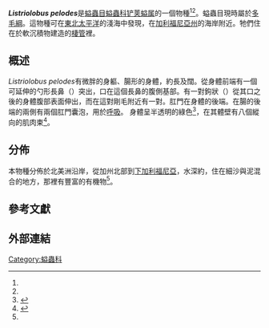 {{NotChineseTitle|time=2017-03-11T04:49:44+00:00}}
{{Orphan|time=2016-12-17T12:18:49+00:00}}
{{italic title}}
{{Speciesbox
| taxon = Listriolobus pelodes
| binomial_authority =  Fisher, W.K., 1946 <ref name=WoRMS_266792 />
}}

'''''Listriolobus pelodes'''''是[[螠蟲目|螠蟲目]][[螠蟲科|螠蟲科]][[铲荚螠属|铲荚螠属]]的一個物種<ref name = "COL"/><ref name = "source"/>。螠蟲目現時屬於[[多毛綱|多毛綱]]。這物種可在[[東北太平洋|東北太平洋]]的淺海中發現，在[[加利福尼亞州|加利福尼亞州]]的海岸附近。牠們住在於軟沉積物建造的[[棲管|棲管]]裡。

==概述==
''Listriolobus pelodes''有微胖的身軀、腸形的身體，約{{convert|4|cm}}長及{{convert|2|to|3|cm}}闊。從身體前端有一個可延伸的勺形長鼻（{{le|吻部|proboscis}}）突出，口在這個長鼻的腹側基部。有一對鉤狀{{le|剛毛|setae}}（{{le|鬃毛|bristle}}）從其口之後的身體腹部表面伸出，而在這對剛毛附近有一對{{le|原腎|nephridiopore}}。肛門在身體的後端。在腸的後端的兩側有兩個肛門囊泡，用於[[呼吸系統|呼吸]]。
身體呈半透明的綠色<ref name=Walls1982>{{cite book |title=Encyclopedia of Marine Invertebrates |last=Walls |first=Jerry G. |year=1982 |publisher=TFH Publications |location= |isbn=0-86622-141-7 |page=263 |language=en }}</ref>，在其體壁有八個縱向的肌肉束<ref name=Pilger>{{cite journal |author=Pilger, John F. |year=1980 |title=The Annual Cycle of Oogenesis, Spawning, and Larval Settlement of the Echiuran ''Listriolobus pelodes'' off Southern California |journal=Pacific Science |volume=34 |issue=2 |pages=128–142 |url=http://scholarspace.manoa.hawaii.edu/bitstream/handle/10125/1549/v34n2-129-142.pdf?sequence=1 |language=en |access-date=2016-12-06 |archive-date=2016-03-04 |archive-url=https://web.archive.org/web/20160304062039/http://scholarspace.manoa.hawaii.edu/bitstream/handle/10125/1549/v34n2-129-142.pdf?sequence=1 |dead-url=no }}</ref>。

==分佈==
本物種分佈於北美洲沿岸，從加州北部到[[下加利福尼亞|下加利福尼亞]]，水深約{{convert|18|to|155|m}}，住在細沙與泥混合的地方，那裡有豐富的有機物<ref name=Pilger/>。

==參考文獻==
{{reflist |refs=
<ref name=WoRMS_266792>{{cite WoRMS |author=Murina, G. |authorlink=WoRMS |year=2012 |title=''Listriolobus pelodes'' Fisher, 1946  |id=266792 |accessdate=2012-11-11 }}</ref>
<ref name = "COL">{{cite COL |taxon=listriolobus+pelodes |year=2011 }}</ref>
<ref name = "source">{{cite book |title=''URMO: UNESCO-IOC Register of Marine Organisms'' |editor=[[雅各·范·德·蘭特|Land, J. van der]] |date=2008-11-18 }}</ref>
<ref name="zgdwz">{{shelldoc/中國動物志W46
 |chapter-url=http://www.lifescience.com.cn/info/76534
 |chapter=铲荚螠属 Listriolobus
 |access-date=2018-08-09 }}</ref>
}}

==外部連結==
{{Taxonbar}}

[[Category:螠蟲科|Category:螠蟲科]]